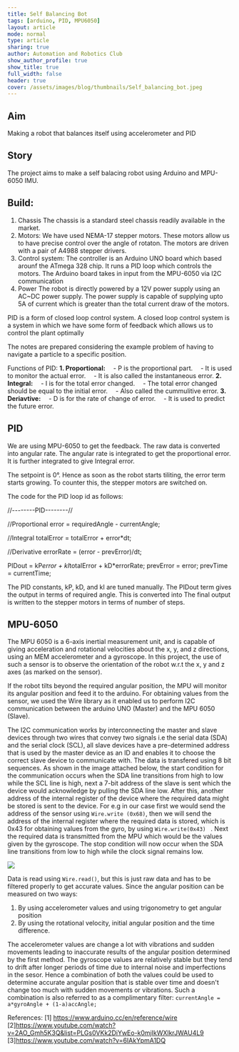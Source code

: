 ```yaml
---
title: Self Balancing Bot
tags: [arduino, PID, MPU6050]
layout: article
mode: normal
type: article
sharing: true
author: Automation and Robotics Club
show_author_profile: true
show_title: true
full_width: false
header: true
cover: /assets/images/blog/thumbnails/Self_balancing_bot.jpeg
---
```


## Aim
Making a robot that balances itself using accelerometer and PID

## Story

The project aims to make a self balacing robot using Arduino and MPU-6050 IMU. 

## Build:
1. Chassis
The chassis is a standard steel chassis readily available in the market.
2. Motors:
We have used NEMA-17 stepper motors. These motors allow us to have precise control over the angle of rotaton. The motors are driven with a pair of A4988 stepper drivers.
3. Control system:
The controller is an Arduino UNO board which based arounf the ATmega 328 chip. It runs a PID loop which controls the motors. The Arduino board takes in input from the MPU-6050 via I2C communication
4. Power 
The robot is directly powered by a 12V power supply using an AC~DC power supply. The power supply is capable of supplying upto 5A of current which is greater than the total current draw of the motors. 

PID is a form of closed loop control system. A closed loop control system is a system in which we have some form of feedback which allows us to control the plant optimally

The notes are prepared considering the example problem of having to navigate a particle to a specific position.

Functions of PID:
<b>1.  Proportional:</b>
	&emsp;- P is the proportional part. 
	&emsp;- It is used to monitor the actual error. 
	&emsp;- It is also called the instantaneous error. 
<b>2. Integral:</b>
	&emsp;- I is for the total error changed.
	&emsp;- The total error changed should be equal to the initial error.
	&emsp;-  Also called the cummulitive error.
 <b>3. Deriavtive:</b>
	&emsp;-  D is for the rate of change of error.
	&emsp;-  It is used to predict the future error.
	
## PID	
We are using MPU-6050 to get the feedback. The raw data is converted into angular rate. The angular rate is integrated to get the proportional error. It is further integrated to give Integral error.

The setpoint is 0°. Hence as soon as the robot starts tiliting, the error term starts growing. To counter this, the stepper motors are switched on. 

The code for the PID loop id as follows:

//--------PID--------//  
  
  //Proportional
  error = requiredAngle - currentAngle;

  //Integral
  totalError = totalError + error*dt;

  //Derivative
  errorRate = (error - prevError)/dt;
  
  PIDout = kP*error + kI*totalError + kD*errorRate;
  prevError = error;
  prevTime = currentTime;


The PID constants, kP, kD, and kI are tuned manually. The PIDout term gives the output in terms of required angle. This is converted into 
The final output is written to the stepper motors in terms of number of steps.


## MPU-6050
The MPU 6050 is a 6-axis inertial measurement unit, and is capable of giving acceleration and rotational velocities about the x, y, and z directions, using an MEM accelerometer and a gyroscope. In this project, the use of such a sensor is to observe the orientation of the robot w.r.t the x, y and z axes (as marked on the sensor). 

If the robot tilts beyond the required angular position, the MPU will monitor its angular position and feed it to the arduino. For obtaining values from the sensor, we used the Wire library as it enabled us to perform I2C communication between the arduino UNO (Master) and the MPU 6050 (Slave).

The I2C communication works by interconnecting the master and slave devices through two wires that convey two signals i.e the serial data (SDA) and the serial clock (SCL), all slave devices have a pre-determined address that is used by the master device as an ID and enables it to choose the correct slave device to communicate with. The data is transfered using 8 bit sequences. As shown in the image attached below, the start condition for the communication occurs when the SDA line transitions from high to low while the SCL line is high, next a 7-bit address of the slave is sent which the device would acknowledge by pulling the SDA line low. After this, another address of the internal register of the device where the required data might be stored is sent to the device. For e.g in our case first we would send the address of the sensor using `Wire.write
(0x68)`, then we will send the address of the internal register where the required data is stored, which is 0x43 for obtaining values from the gyro, by using `Wire.write(0x43)
` . Next the required data is transmitted from the MPU which would be the values given by the gyroscope. The stop condition will now occur when the SDA line transitions from low to high while the clock signal remains low.

![](../_resources/4ecdddf59beb4ac496e83562cf4a133e.png)

Data is read using `Wire.read()`, but this is just raw data and has to be filtered properly to get accurate values. Since the angular position can be measured on two ways:
1) By using accelerometer values and using trigonometry to get angular position
2) By using the rotational velocity, initial angular position and the time difference.

The accelerometer values are change a lot with vibrations and  sudden movements leading to inaccurate results of the angular position determined by the first method. The gyroscope values are relatively stable but they tend to drift after longer periods of time due to internal noise and imperfections in the sesor. Hence a combination of both the values could be used to determine accurate angular position that is stable over time and doesn't change too much with sudden movements or vibrations. Such a combination is also referred to as a complimentary filter:
`currentAngle = a*gyroAngle + (1-a)accAngle;`

References: 
[1] https://www.arduino.cc/en/reference/wire
[2]https://www.youtube.com/watch?v=2AO_Gmh5K3Q&list=PLGs0VKk2DiYwEo-k0mjIkWXlkrJWAU4L9
[3]https://www.youtube.com/watch?v=6IAkYpmA1DQ